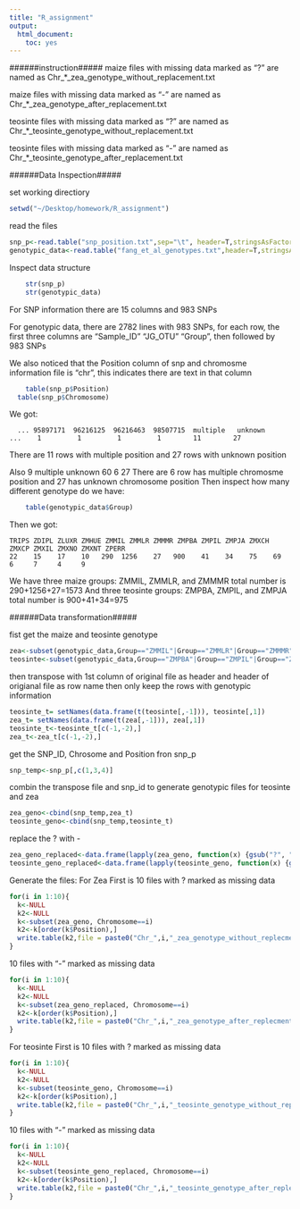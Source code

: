 ```yaml
---
title: "R_assignment"
output: 
  html_document: 
    toc: yes
---
```

######instruction#####
maize files with missing data marked as "?" are named as Chr_*_zea_genotype_without_replacement.txt

maize files with missing data marked as "-" are named as Chr_*_zea_genotype_after_replacement.txt

teosinte files with missing data marked as "?" are named as Chr_*_teosinte_genotype_without_replacement.txt

teosinte files with missing data marked as "-" are named as Chr_*_teosinte_genotype_after_replacement.txt

######Data Inspection#####

set working directiory
```r
setwd("~/Desktop/homework/R_assignment")
```
read the files
```r
snp_p<-read.table("snp_position.txt",sep="\t", header=T,stringsAsFactors = F)
genotypic_data<-read.table("fang_et_al_genotypes.txt",header=T,stringsAsFactors = F)
```
Inspect data structure
```r
	str(snp_p)
	str(genotypic_data)
```
For SNP information there are 15 columns and 983 SNPs

For genotypic data, there are 2782 lines with 983 SNPs, for each row, the first three columns are "Sample_ID" "JG_OTU" "Group", then followed by 983 SNPs

We also noticed that the Position column of snp and chromosme information file is "chr", this indicates there are text in that column
```r
	table(snp_p$Position)
  table(snp_p$Chromosome)
```
We got:

	  ... 95897171  96216125  96216463  98507715  multiple   unknown 
    ...    1         1         1         1        11        27
There are 11 rows with multiple position and 27 rows with unknown position

Also
         9    multiple    unknown 
          60        6       27 
There are 6 row has multiple chromosme position and 27 has unknown chromosome position
Then inspect how many different genotype do we have:
```r
	table(genotypic_data$Group)
```	
Then we got:

	TRIPS ZDIPL ZLUXR ZMHUE ZMMIL ZMMLR ZMMMR ZMPBA ZMPIL ZMPJA ZMXCH ZMXCP ZMXIL ZMXNO ZMXNT ZPERR 
   	22    15    17    10   290  1256    27   900    41    34    75    69     6     7     4     9 

We have three maize groups: ZMMIL, ZMMLR, and ZMMMR total number is 290+1256+27=1573
And three teosinte groups: ZMPBA, ZMPIL, and ZMPJA total number is 900+41+34=975

######Data transformation#####

fist get the maize and teosinte genotype
```r
zea<-subset(genotypic_data,Group=="ZMMIL"|Group=="ZMMLR"|Group=="ZMMMR")
teosinte<-subset(genotypic_data,Group=="ZMPBA"|Group=="ZMPIL"|Group=="ZMPJA")
```

then transpose with 1st column of original file as header and header of origianal file as row name
then only keep the rows with genotypic information
```r
teosinte_t= setNames(data.frame(t(teosinte[,-1])), teosinte[,1])
zea_t= setNames(data.frame(t(zea[,-1])), zea[,1])
teosinte_t<-teosinte_t[c(-1,-2),]
zea_t<-zea_t[c(-1,-2),]
```
get the SNP_ID, Chrosome and Position fron snp_p
```r
snp_temp<-snp_p[,c(1,3,4)]
```

combin the transpose file and snp_id to generate genotypic files for teosinte and zea
```r
zea_geno<-cbind(snp_temp,zea_t)
teosinte_geno<-cbind(snp_temp,teosinte_t)
```
replace the ? with -
```r
zea_geno_replaced<-data.frame(lapply(zea_geno, function(x) {gsub("?", "-", x,fixed=T)}))
teosinte_geno_replaced<-data.frame(lapply(teosinte_geno, function(x) {gsub("?", "-", x,fixed=T)}))
```

Generate the files:
For Zea
First is 10 files with ? marked as missing data
```r
for(i in 1:10){
  k<-NULL
  k2<-NULL
  k<-subset(zea_geno, Chromosome==i)
  k2<-k[order(k$Position),]
  write.table(k2,file = paste0("Chr_",i,"_zea_genotype_without_replecment.txt"),sep = "\t",row.names = F,quote = F)
}
```
10 files with "-" marked as missing data
```r
for(i in 1:10){
  k<-NULL
  k2<-NULL
  k<-subset(zea_geno_replaced, Chromosome==i)
  k2<-k[order(k$Position),]
  write.table(k2,file = paste0("Chr_",i,"_zea_genotype_after_replecment.txt"),sep = "\t",row.names = F,quote = F)
}
```
For teosinte
First is 10 files with ? marked as missing data
```r
for(i in 1:10){
  k<-NULL
  k2<-NULL
  k<-subset(teosinte_geno, Chromosome==i)
  k2<-k[order(k$Position),]
  write.table(k2,file = paste0("Chr_",i,"_teosinte_genotype_without_replecment.txt"),sep = "\t",row.names = F,quote = F)
}
```
10 files with "-" marked as missing data
```r
for(i in 1:10){
  k<-NULL
  k2<-NULL
  k<-subset(teosinte_geno_replaced, Chromosome==i)
  k2<-k[order(k$Position),]
  write.table(k2,file = paste0("Chr_",i,"_teosinte_genotype_after_replecment.txt"),sep = "\t",row.names = F,quote = F)
}
```